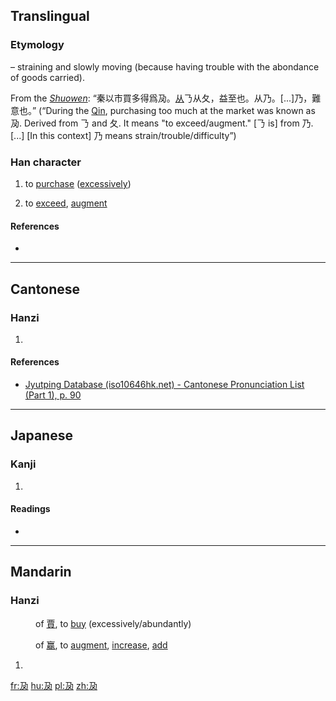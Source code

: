 ==Translingual==

===Etymology===
{{Han compound|𠄎|t1=strain|夂|t2=go slowly|ls=ic}} – straining and slowly moving (because having trouble with the abondance of goods carried).

From the ''[[w:Shuowen Jiezi|Shuowen]]'': “秦以市買多得爲夃。[[從|从]]𠄎从夂，益至也。从乃。[...]乃，難意也。” (“During the [[w:Qin Dynasty|Qin]], purchasing too much at the market was known as 夃. Derived from 𠄎 and 夂. It means "to exceed/augment." [𠄎 is] from 乃. [...] [In this context] 乃 means strain/trouble/difficulty”)

===Han character===
{{Han char|rn=34|rad=夂|as=01|sn=4|four=1722<sub>7</sub>|canj=弓竹尸水 (NHSE), 弓尸竹水 (NSHE)}}

# {{context|literally|lang=mul}} to [[purchase]] ([[excessively]])
# {{context|figuratively|lang=mul}} to [[exceed]], [[augment]]

====References====
* {{Han ref|kx=0244.190|dkj=05693|dj=0485.030|hdz=10393.060|uh=5903|ud=22787|bh=C95A|bd=51546}}

----

==Cantonese==

===Hanzi===
{{yue-hanzi|jyut=[[gu2]], [[gwu2]]|y=gu2, gwu2}}

# {{defn|lang=yue|sort=夂01}}

====References====
* [http://www.iso10646hk.net/jp/document/download.jsp Jyutping Database (iso10646hk.net) - Cantonese Pronunciation List (Part 1), p. 90]

----

==Japanese==

===Kanji===
{{ja-kanji|grade=|rs=夂01}}

# {{defn|lang=ja|sort=夂01}}

====Readings====
* {{ja-readings|on=[[こ]] (ko), [[く]] (ku), [[えい]] (ei)|kun=[[もうける]] (moukeru), [[うる]] (uru), [[しばらく]] (shibaraku)}}

----

==Mandarin==

===Hanzi===
{{cmn-hanzi|pin=[[gū]] ([[gu1]]) or [[gǔ]] ([[gu3]]) |wg=ku<sup>1</sup> or ku<sup>3</sup>}}
: {{context|archaic|lang=cmn}} of [[賈]], to [[buy]] (excessively/abundantly)

{{cmn-hanzi|pin=[[yíng]] ([[ying2]])|wg=ying<sup>2</sup>}}
: {{context|archaic|lang=cmn}} of [[赢]], to [[augment]], [[increase]], [[add]]

# {{defn|cmn}}

[[fr:夃]]
[[hu:夃]]
[[pl:夃]]
[[zh:夃]]
